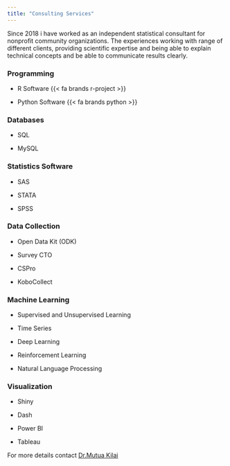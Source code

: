 ```yaml
---
title: "Consulting Services"
---
```


Since 2018 i have worked as an independent statistical consultant for nonprofit community organizations. The experiences working with range of different clients, providing scientific expertise and being able to explain technical concepts and be able to communicate results clearly.

::: {.grid .course-details .course-details-smaller}
::: g-col-4
### Programming

-   R Software {{< fa brands r-project >}}

-   Python Software {{< fa brands python >}}
:::

::: g-col-4
### Databases

-   SQL

-   MySQL
:::

::: g-col-4
### Statistics Software

-   SAS

-   STATA

-   SPSS
:::
:::

::: {.grid .course-details .course-details-smaller}
::: g-col-4
### Data Collection

-   Open Data Kit (ODK)

-   Survey CTO

-   CSPro

-   KoboCollect
:::

::: g-col-4
### Machine Learning

-   Supervised and Unsupervised Learning

-   Time Series

-   Deep Learning

-   Reinforcement Learning

-   Natural Language Processing
:::

::: g-col-4
### Visualization

-   Shiny

-   Dash

-   Power BI

-   Tableau
:::
:::

For more details contact [Dr.Mutua Kilai](https://twitter.com/SamKMutua)
